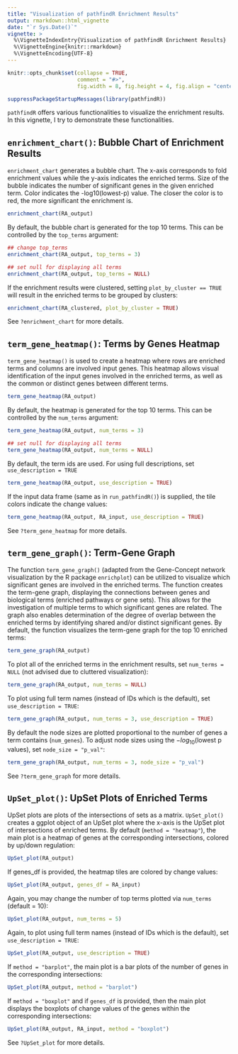 ```yaml
---
title: "Visualization of pathfindR Enrichment Results"
output: rmarkdown::html_vignette
date: "`r Sys.Date()`"
vignette: >
  %\VignetteIndexEntry{Visualization of pathfindR Enrichment Results}
  %\VignetteEngine{knitr::rmarkdown}
  %\VignetteEncoding{UTF-8}
---
```


```r
knitr::opts_chunk$set(collapse = TRUE,
                      comment = "#>",
                      fig.width = 8, fig.height = 4, fig.align = "center")
```
```r
suppressPackageStartupMessages(library(pathfindR))
```

`pathfindR` offers various functionalities to visualize the enrichment results. In this vignette, I try to demonstrate these functionalities.

## `enrichment_chart()`: Bubble Chart of Enrichment Results

`enrichment_chart` generates a bubble chart. The x-axis corresponds to fold enrichment values while the y-axis indicates the enriched terms. Size of the bubble indicates the number of significant genes in the given enriched term. Color indicates the -log10(lowest-p) value. The closer the color is to red, the more significant the enrichment is.

```r
enrichment_chart(RA_output)
```

By default, the bubble chart is generated for the top 10 terms. This can be controlled by the `top_terms` argument:

```r
## change top_terms
enrichment_chart(RA_output, top_terms = 3)

## set null for displaying all terms
enrichment_chart(RA_output, top_terms = NULL)
```

If the enrichment results were clustered, setting `plot_by_cluster == TRUE` will result in the enriched terms to be grouped by clusters:

```r
enrichment_chart(RA_clustered, plot_by_cluster = TRUE)
```

See `?enrichment_chart` for more details.

## `term_gene_heatmap()`: Terms by Genes Heatmap

`term_gene_heatmap()` is used to create a heatmap where rows are enriched terms and columns are involved input genes. This heatmap allows visual identification of the input genes involved in the enriched terms, as well as the common or distinct genes between different terms. 

```r
term_gene_heatmap(RA_output)
```

By default, the heatmap is generated for the top 10 terms. This can be controlled by the `num_terms` argument:

```r
term_gene_heatmap(RA_output, num_terms = 3)

## set null for displaying all terms
term_gene_heatmap(RA_output, num_terms = NULL)
```

By default, the term ids are used. For using full descriptions, set `use_description = TRUE`

```r
term_gene_heatmap(RA_output, use_description = TRUE)
```

If the input data frame (same as in `run_pathfindR()`) is supplied, the tile colors indicate the change values:

```r
term_gene_heatmap(RA_output, RA_input, use_description = TRUE)
```

See `?term_gene_heatmap` for more details.

## `term_gene_graph()`: Term-Gene Graph

The function `term_gene_graph()` (adapted from the Gene-Concept network visualization by the R package `enrichplot`) can be utilized to visualize which significant genes are involved in the enriched terms. The function creates the term-gene graph, displaying the connections between genes and biological terms (enriched pathways or gene sets). This allows for the investigation of multiple terms to which significant genes are related. The graph also enables determination of the degree of overlap between the enriched terms by identifying shared and/or distinct significant genes.
By default, the function visualizes the term-gene graph for the top 10 enriched terms:

```r
term_gene_graph(RA_output)
```

To plot all of the enriched terms in the enrichment results, set `num_terms = NULL` (not advised due to cluttered visualization):

```r
term_gene_graph(RA_output, num_terms = NULL)
```

To plot using full term names (instead of IDs which is the default), set `use_description = TRUE`:

```r
term_gene_graph(RA_output, num_terms = 3, use_description = TRUE)
```

By default the node sizes are plotted proportional to the number of genes a term contains (`num_genes`). To adjust node sizes using the $-log_{10}$(lowest p values), set `node_size = "p_val"`:

```r
term_gene_graph(RA_output, num_terms = 3, node_size = "p_val")
```

See `?term_gene_graph` for more details.

## `UpSet_plot()`: UpSet Plots of Enriched Terms

UpSet plots are plots of the intersections of sets as a matrix. `UpSet_plot()` creates a ggplot object of an UpSet plot where the x-axis is the UpSet plot of intersections of enriched terms. By default (`method = "heatmap"`), the main plot is a heatmap of genes at the corresponding intersections, colored by up/down regulation:

```r
UpSet_plot(RA_output)
```

If genes_df is provided, the heatmap tiles are colored by change values:

```r
UpSet_plot(RA_output, genes_df = RA_input)
```

Again, you may change the number of top terms plotted via `num_terms` (default = 10):

```r
UpSet_plot(RA_output, num_terms = 5)
```

Again, to plot using full term names (instead of IDs which is the default), set `use_description = TRUE`:

```r
UpSet_plot(RA_output, use_description = TRUE)
```

If `method = "barplot"`, the main plot is a bar plots of the number of genes in the corresponding intersections:

```r
UpSet_plot(RA_output, method = "barplot")
```

If `method = "boxplot"` and if `genes_df` is provided, then the main plot displays the boxplots of change values of the genes within the corresponding intersections:

```r
UpSet_plot(RA_output, RA_input, method = "boxplot")
```

See `?UpSet_plot` for more details.

